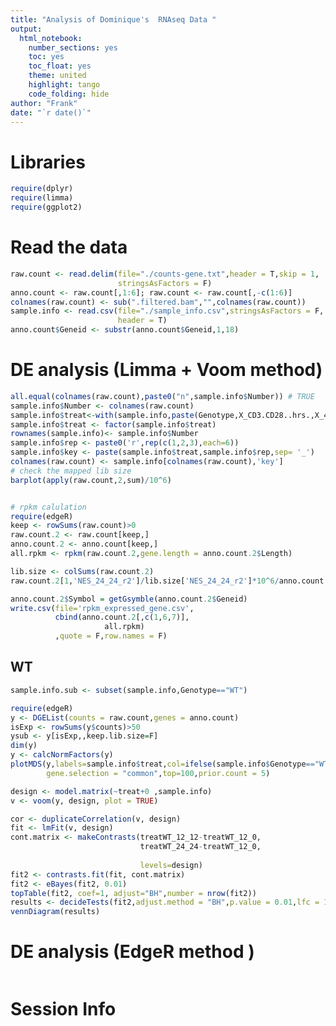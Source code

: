 ```yaml
---
title: "Analysis of Dominique's  RNAseq Data "
output: 
  html_notebook:
    number_sections: yes
    toc: yes
    toc_float: yes
    theme: united
    highlight: tango
    code_folding: hide
author: "Frank"
date: "`r date()`"
---
```

# Libraries 

```r
require(dplyr)
require(limma)
require(ggplot2)
```

# Read the data
```r
raw.count <- read.delim(file="./counts-gene.txt",header = T,skip = 1,
                        stringsAsFactors = F)
anno.count <- raw.count[,1:6]; raw.count <- raw.count[,-c(1:6)]
colnames(raw.count) <- sub(".filtered.bam","",colnames(raw.count)) 
sample.info <- read.csv(file="./sample_info.csv",stringsAsFactors = F,
                        header = T)
anno.count$Geneid <- substr(anno.count$Geneid,1,18)
```

# DE analysis (Limma + Voom method)

```r
all.equal(colnames(raw.count),paste0("n",sample.info$Number)) # TRUE 
sample.info$Number <- colnames(raw.count)
sample.info$treat<-with(sample.info,paste(Genotype,X_CD3.CD28..hrs.,X_4.1BB..hrs.,sep = "_"))
sample.info$treat <- factor(sample.info$treat)
rownames(sample.info)<- sample.info$Number
sample.info$rep <- paste0('r',rep(c(1,2,3),each=6))
sample.info$key <- paste(sample.info$treat,sample.info$rep,sep= '_')
colnames(raw.count) <- sample.info[colnames(raw.count),'key']
# check the mapped lib size 
barplot(apply(raw.count,2,sum)/10^6)


# rpkm calulation 
require(edgeR)
keep <- rowSums(raw.count)>0
raw.count.2 <- raw.count[keep,]
anno.count.2 <- anno.count[keep,]
all.rpkm <- rpkm(raw.count.2,gene.length = anno.count.2$Length)

lib.size <- colSums(raw.count.2)
raw.count.2[1,'NES_24_24_r2']/lib.size['NES_24_24_r2']*10^6/anno.count.2$Length[1]*1000 == all.rpkm[1,'NES_24_24_r2']

anno.count.2$Symbol = getGsymble(anno.count.2$Geneid)
write.csv(file='rpkm_expressed_gene.csv',
          cbind(anno.count.2[,c(1,6,7)],
                     all.rpkm)
          ,quote = F,row.names = F)
```
## WT 
```r

sample.info.sub <- subset(sample.info,Genotype=="WT")

require(edgeR)
y <- DGEList(counts = raw.count,genes = anno.count)
isExp <- rowSums(y$counts)>50
ysub <- y[isExp,,keep.lib.size=F]
dim(y)
y <- calcNormFactors(y)
plotMDS(y,labels=sample.info$treat,col=ifelse(sample.info$Genotype=="WT",1,2),
        gene.selection = "common",top=100,prior.count = 5)

design <- model.matrix(~treat+0 ,sample.info)
v <- voom(y, design, plot = TRUE)
```

```r
cor <- duplicateCorrelation(v, design)
fit <- lmFit(v, design)
cont.matrix <- makeContrasts(treatWT_12_12-treatWT_12_0,
                             treatWT_24_24-treatWT_12_0,
                             
                             levels=design)
fit2 <- contrasts.fit(fit, cont.matrix)
fit2 <- eBayes(fit2, 0.01)
topTable(fit2, coef=1, adjust="BH",number = nrow(fit2))
results <- decideTests(fit2,adjust.method = "BH",p.value = 0.01,lfc = 1)
vennDiagram(results)
```


# DE analysis (EdgeR method )
```r

```

# Session Info 
```r
 
```


